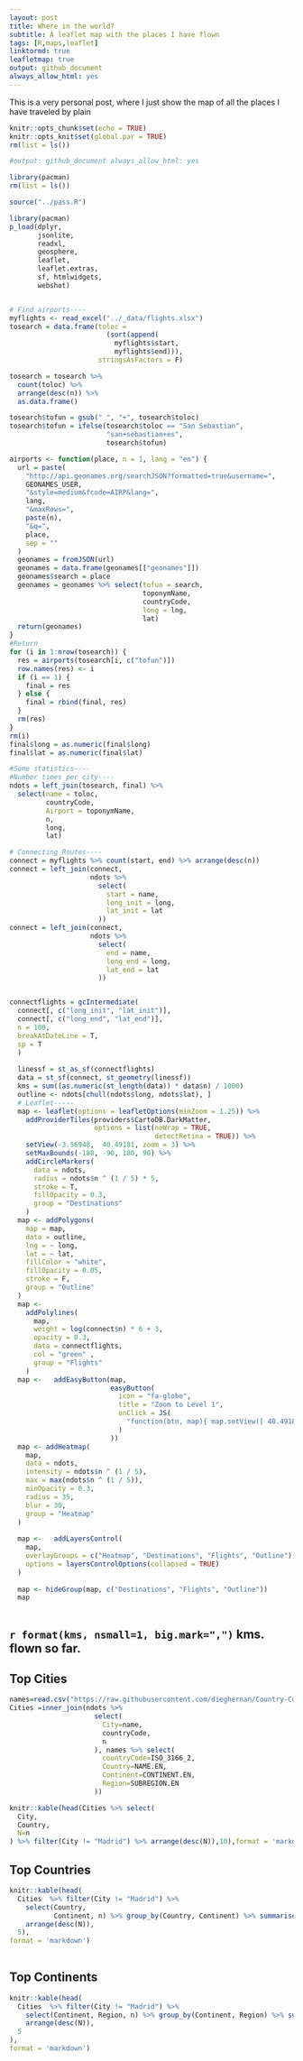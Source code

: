 ```yaml
---
layout: post
title: Where in the world?
subtitle: A leaflet map with the places I have flown
tags: [R,maps,leaflet]
linktormd: true
leafletmap: true
output: github_document 
always_allow_html: yes
---
```



This is a very personal post, where I just show the map of all the places I have traveled by plain



```r

knitr::opts_chunk$set(echo = TRUE)
knitr::opts_knit$set(global.par = TRUE)
rm(list = ls())

#output: github_document always_allow_html: yes

library(pacman)
rm(list = ls())

source("../pass.R")

library(pacman)
p_load(dplyr,
       jsonlite,
       readxl,
       geosphere,
       leaflet,
       leaflet.extras,
       sf, htmlwidgets,
       webshot)


# Find airports----
myflights <- read_excel("../_data/flights.xlsx")
tosearch = data.frame(toloc = 
                        (sort(append(
                          myflights$start, 
                          myflights$end))),
                      stringsAsFactors = F)

tosearch = tosearch %>% 
  count(toloc) %>% 
  arrange(desc(n)) %>% 
  as.data.frame()

tosearch$tofun = gsub(" ", "+", tosearch$toloc)
tosearch$tofun = ifelse(tosearch$toloc == "San Sebastian",
                        "san+sebastian+es",
                        tosearch$tofun)

airports <- function(place, n = 1, lang = "en") {
  url = paste(
    "http://api.geonames.org/searchJSON?formatted=true&username=",
    GEONAMES_USER,
    "&style=medium&fcode=AIRP&lang=",
    lang,
    "&maxRows=",
    paste(n),
    "&q=",
    place,
    sep = ""
  )
  geonames = fromJSON(url)
  geonames = data.frame(geonames[["geonames"]])
  geonames$search = place
  geonames = geonames %>% select(tofun = search,
                                 toponymName,
                                 countryCode,
                                 long = lng,
                                 lat)
  return(geonames)
}
#Return
for (i in 1:nrow(tosearch)) {
  res = airports(tosearch[i, c("tofun")])
  row.names(res) <- i
  if (i == 1) {
    final = res
  } else {
    final = rbind(final, res)
  }
  rm(res)
}
rm(i)
final$long = as.numeric(final$long)
final$lat = as.numeric(final$lat)

#Some statistics----
#Number times per city----
ndots = left_join(tosearch, final) %>%
  select(name = toloc,
         countryCode,
         Airport = toponymName,
         n,
         long,
         lat)

# Connecting Routes----
connect = myflights %>% count(start, end) %>% arrange(desc(n))
connect = left_join(connect,
                    ndots %>%
                      select(
                        start = name,
                        long_init = long,
                        lat_init = lat
                      ))
connect = left_join(connect,
                    ndots %>%
                      select(
                        end = name,
                        long_end = long,
                        lat_end = lat
                      ))


connectflights = gcIntermediate(
  connect[, c("long_init", "lat_init")],
  connect[, c("long_end", "lat_end")],
  n = 100,
  breakAtDateLine = T,
  sp = T
  )
  
  linessf = st_as_sf(connectflights)
  data = st_sf(connect, st_geometry(linessf))
  kms = sum((as.numeric(st_length(data)) * data$n) / 1000)
  outline <- ndots[chull(ndots$long, ndots$lat), ]
  # Leaflet-----
  map <- leaflet(options = leafletOptions(minZoom = 1.25)) %>%
    addProviderTiles(providers$CartoDB.DarkMatter,
                     options = list(noWrap = TRUE,
                                    detectRetina = TRUE)) %>%
    setView(-3.56948,  40.49181, zoom = 3) %>%
    setMaxBounds(-180, -90, 180, 90) %>%
    addCircleMarkers(
      data = ndots,
      radius = ndots$n ^ (1 / 5) * 5,
      stroke = T,
      fillOpacity = 0.3,
      group = "Destinations"
    )
  map <- addPolygons(
    map = map,
    data = outline,
    lng = ~ long,
    lat = ~ lat,
    fillColor = "white",
    fillOpacity = 0.05,
    stroke = F,
    group = "Outline"
  )
  map <-
    addPolylines(
      map,
      weight = log(connect$n) * 6 + 3,
      opacity = 0.3,
      data = connectflights,
      col = "green" ,
      group = "Flights"
    )
  map <-   addEasyButton(map,
                         easyButton(
                           icon = "fa-globe",
                           title = "Zoom to Level 1",
                           onClick = JS(
                             "function(btn, map){ map.setView([ 40.49181,-3.56948],1.25); }"
                           )
                         ))
  map <- addHeatmap(
    map,
    data = ndots,
    intensity = ndots$n ^ (1 / 5),
    max = max(ndots$n ^ (1 / 5)),
    minOpacity = 0.3,
    radius = 35,
    blur = 30,
    group = "Heatmap"
  )
  
  map <-   addLayersControl(
    map,
    overlayGroups = c("Heatmap", "Destinations", "Flights", "Outline"),
    options = layersControlOptions(collapsed = TRUE)
  )
  
  map <- hideGroup(map, c("Destinations", "Flights", "Outline"))
  map
  
```




## `r format(kms, nsmall=1, big.mark=",")` kms. flown so far.



## Top Cities

```r
names=read.csv("https://raw.githubusercontent.com/dieghernan/Country-Codes-and-International-Organizations/master/outputs/Countrycodes.csv")
Cities =inner_join(ndots %>%
                     select(
                       City=name,
                       countryCode,
                       n
                     ), names %>% select(
                       countryCode=ISO_3166_2,
                       Country=NAME.EN,
                       Continent=CONTINENT.EN,
                       Region=SUBREGION.EN
                     ))

knitr::kable(head(Cities %>% select(
  City,
  Country,
  N=n
) %>% filter(City != "Madrid") %>% arrange(desc(N)),10),format = 'markdown')

```

## Top Countries

```r

knitr::kable(head(
  Cities  %>% filter(City != "Madrid") %>%
    select(Country,
           Continent, n) %>% group_by(Country, Continent) %>% summarise(N = sum(n)) %>%
    arrange(desc(N)),
  5),
format = 'markdown')
  
```

## Top Continents

```r

knitr::kable(head(
  Cities  %>% filter(City != "Madrid") %>%
    select(Continent, Region, n) %>% group_by(Continent, Region) %>% summarise(N = sum(n)) %>%
    arrange(desc(N)),
  5
),
format = 'markdown')
```